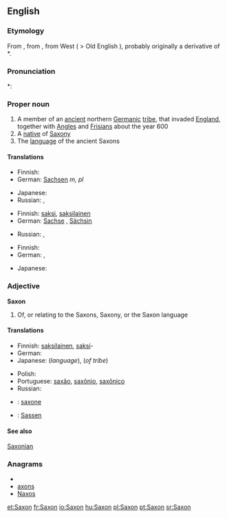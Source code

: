 {{wikipedia}}
==English==

===Etymology===
From {{etyl|fr}} {{term|Saxon|lang=fr}}, from {{etyl|la}} {{term|Saxonem}}, from West {{proto|Germanic|Saxon-}} ( > Old English {{term|Seaxan}}), probably originally a derivative of *{{term||sahsom|knife}}.

===Pronunciation===
*: {{rhymes|æksən}}

===Proper noun===
{{en-proper noun}}

# A member of an [[ancient]] northern [[Germanic]] [[tribe]], that invaded [[England]], together with [[Angle]]s and [[Frisian]]s about the year 600
# A [[native]] of [[Saxony]]
# The [[language]] of the ancient Saxons

====Translations====
{{trans-top|member of Saxon tribe}}
* Finnish: {{t+|fi|saksi}}
* German: [[Sachsen]] ''m, pl''
{{trans-mid}}
* Japanese: {{t|ja|サクソン人|tr=sakuson jin}}
* Russian: {{t|ru|саксонец|m|sc=Cyrl|tr=saksónec}}, {{t|ru|саксонка|f|sc=Cyrl|tr=saksónka}}
{{trans-bottom}}

{{trans-top|native of Saxony}}
* Finnish: [[saksi]], [[saksilainen]]
* German: [[Sachse]] {{m}}, [[Sächsin]] {{f}}
{{trans-mid}}
* Russian: {{t|ru|саксонец|m|sc=Cyrl|tr=saksónec}}, {{t|ru|саксонка|f|sc=Cyrl|tr=saksónka}}
{{trans-bottom}}

{{trans-top|language of the Saxons}}
* Finnish: {{t+|fi|saksi}}
* German: {{t-|de|Sächsisch|n}}, {{t|de|Altsächsisch|n}}
{{trans-mid}}
* Japanese: {{t|ja|サクソン語|tr=sakuson go}}
{{trans-bottom}}

===Adjective===
'''Saxon'''

# Of, or relating to the Saxons, Saxony, or the Saxon language

====Translations====
{{trans-top|of Saxons, Saxony or Saxon language}}
* Finnish: [[saksilainen]], [[saksi]]-
* German: {{t+|de|sächsisch}}
* Japanese: {{t|ja|サクソン語の|tr=sakuson go no}} (''language''), {{t|ja|サクソン族の|tr=sakuson zoku no}} (''of tribe'')
{{trans-mid}}
* Polish: {{t+|pl|saksoński|m}}
* Portuguese: [[saxão]], [[saxônio]], [[saxônico]]
* Russian: {{t|ru|саксонский|sc=Cyrl|tr=saksónskij}}
{{trans-bottom}}

{{checktrans-top}}
* {{ttbc|Interlingua}}: [[saxone]]
* {{ttbc|Low Saxon}}: [[Sassen]]
{{trans-bottom}}

====See also====

[[Saxonian]]

===Anagrams===
* {{alphagram|anosx}}
* [[axons#English|axons]]
* [[Naxos#English|Naxos]]

[[et:Saxon]]
[[fr:Saxon]]
[[io:Saxon]]
[[hu:Saxon]]
[[pl:Saxon]]
[[pt:Saxon]]
[[sr:Saxon]]